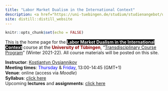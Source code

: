 ```yaml
---
title: "Labor Market Dualism in the International Context"
description: <a href="https://uni-tuebingen.de/studium/studienangebot/ueberfachliche-kompetenzen/transdisciplinary-course-program/" target="_blank" rel="noopener noreferrer">"Transdisciplinary Course Program" at the University of T&#252;bingen</a> 
site: distill::distill_website
---
```


```r
knitr::opts_chunk$set(echo = FALSE)
```

This is the home page for the **<span style="color:white;background-color:black">Labor Market Dualism in the International Context</span>** course at the **<span style="color:darkred">University of T&#252;bingen</span>**, "<a href="https://uni-tuebingen.de/studium/studienangebot/ueberfachliche-kompetenzen/transdisciplinary-course-program/" target="_blank" rel="noopener noreferrer">Transdisciplinary Course Program</a>" (Winter 2021-22).
All course materials will be posted on this site.

**Instructor**: [Kostiantyn Ovsiannikov](https://kovsiannikov.com)  
**Meeting times**: <span style="color:blue">Thursday</span> \& <span style="color:blue">Friday</span>, 13:00-14:45 (GMT+1)  
**Venue**: online (access via *Moodle*)  
**Syllabus**: [click here](syllabus.html)  
Upcoming **lectures** and **assignments**: [click here](schedule.html)  
